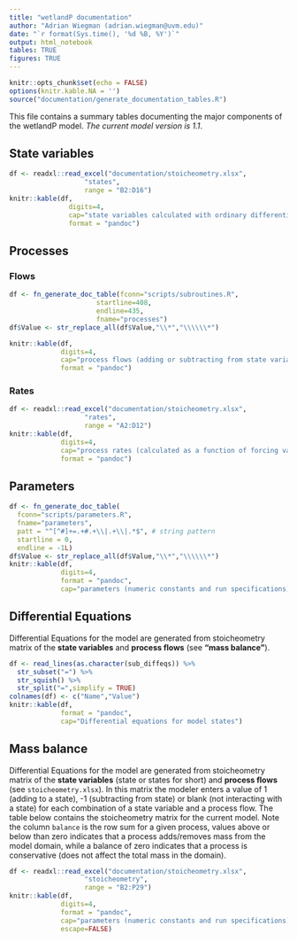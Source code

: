 ```yaml
---
title: "wetlandP documentation"
author: "Adrian Wiegman (adrian.wiegman@uvm.edu)"
date: "`r format(Sys.time(), '%d %B, %Y')`"
output: html_notebook
tables: TRUE
figures: TRUE
---
```

```r
knitr::opts_chunk$set(echo = FALSE)
options(knitr.kable.NA = '')
source("documentation/generate_documentation_tables.R")
```

This file contains a summary tables documenting the major components of the wetlandP model. *The current model version is 1.1*. 


## State variables
```r
df <- readxl::read_excel("documentation/stoicheometry.xlsx",
                   "states",
                   range = "B2:D16")
knitr::kable(df,
               digits=4,
               cap="state variables calculated with ordinary differential equations",
               format = "pandoc")
```

## Processes 

### Flows
```r
df <- fn_generate_doc_table(fconn="scripts/subroutines.R",
                      startline=408,
                      endline=435,
                      fname="processes")
df$Value <- str_replace_all(df$Value,"\\*","\\\\\\*")

knitr::kable(df,
             digits=4,
             cap="process flows (adding or subtracting from state variables)",
             format = "pandoc")

```

### Rates
```r
df <- readxl::read_excel("documentation/stoicheometry.xlsx",
                   "rates",
                   range = "A2:D12")
knitr::kable(df,
             digits=4,
             cap="process rates (calculated as a function of forcing variables, intermediate variables and state variables)",
             format = "pandoc")
```

## Parameters 

```r
df <- fn_generate_doc_table(
  fconn="scripts/parameters.R",
  fname="parameters",
  patt = "^[^#]+=.+#.+\\|.+\\|.*$", # string pattern
  startline = 0,
  endline = -1L)
df$Value <- str_replace_all(df$Value,"\\*","\\\\\\*")
knitr::kable(df,
             digits=4,
             format = "pandoc",
             cap="parameters (numeric constants and run specifications)")
```
 
## Differential Equations

Differential Equations for the model are generated from stoicheometry matrix of the **state variables** and **process flows** (see **"mass balance"**).

```r
df <- read_lines(as.character(sub_diffeqs)) %>% 
  str_subset("=") %>% 
  str_squish() %>%
  str_split("=",simplify = TRUE)
colnames(df) <- c("Name","Value")
knitr::kable(df,
             format = "pandoc",
             cap="Differential equations for model states")
```
 
## Mass balance

Differential Equations for the model are generated from stoicheometry matrix of the **state variables** (state or states for short) and **process flows** (see `stoicheometry.xlsx`). In this matrix the modeler enters a value of 1 (adding to a state), -1 (subtracting from state) or blank (not interacting with a state) for each combination of a state variable and a process flow. The table below contains the stoicheometry matrix for the current model. Note the column `balance` is the row sum for a given process, values above or below than zero indicates that a process adds/removes mass from the model domain, while a balance of zero indicates that a process is conservative (does not affect the total mass in the domain). 

```r
df <- readxl::read_excel("documentation/stoicheometry.xlsx",
                   "stoicheometry",
                   range = "B2:P29") 
knitr::kable(df,
             digits=4,
             format = "pandoc",
             cap="parameters (numeric constants and run specifications)",
             escape=FALSE)
```
 
